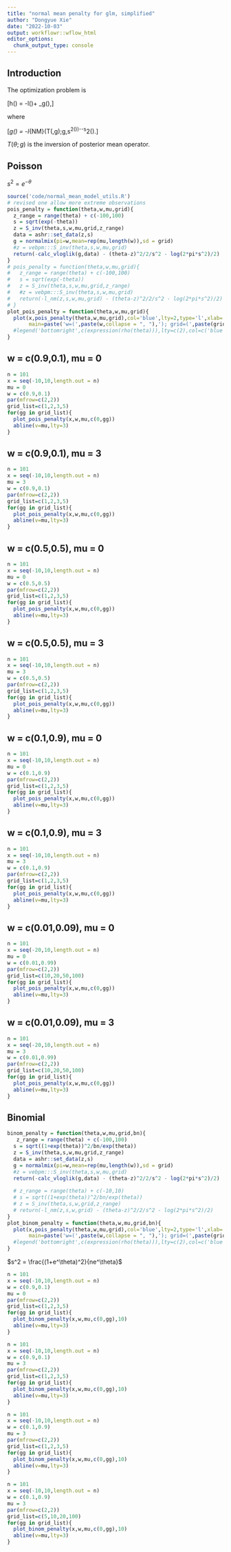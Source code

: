 ```yaml
---
title: "normal mean penalty for glm, simplified"
author: "Dongyue Xie"
date: "2022-10-03"
output: workflowr::wflow_html
editor_options:
  chunk_output_type: console
---
```


## Introduction

The optimization problem is 

\[\min h(\theta) = -l(\theta)+ \rho_g(\theta),\]

where 

\[\rho_g(\theta) = -l_{NM}(T(\theta,g);g,s^2(\theta))-\frac{(\theta-T(\theta;g))^2}{2s^2(\theta)}-\frac{1}{2}\log 2\pi s^2(\theta).\]

$T(\theta;g)$ is the inversion of posterior mean operator.

## Poisson

$s^2 = e^{-\theta}$

```r
source('code/normal_mean_model_utils.R')
# revised one allow more extreme observations
pois_penalty = function(theta,w,mu,grid){
  z_range = range(theta) + c(-100,100)
  s = sqrt(exp(-theta))
  z = S_inv(theta,s,w,mu,grid,z_range)
  data = ashr::set_data(z,s)
  g = normalmix(pi=w,mean=rep(mu,length(w)),sd = grid)
  #z = vebpm:::S_inv(theta,s,w,mu,grid)
  return(-calc_vloglik(g,data) - (theta-z)^2/2/s^2 - log(2*pi*s^2)/2)
}
# pois_penalty = function(theta,w,mu,grid){
#   z_range = range(theta) + c(-100,100)
#   s = sqrt(exp(-theta))
#   z = S_inv(theta,s,w,mu,grid,z_range)
#   #z = vebpm:::S_inv(theta,s,w,mu,grid)
#   return(-l_nm(z,s,w,mu,grid) - (theta-z)^2/2/s^2 - log(2*pi*s^2)/2)
# }
plot_pois_penalty = function(theta,w,mu,grid){
  plot(x,pois_penalty(theta,w,mu,grid),col='blue',lty=2,type='l',xlab='theta',ylab='penalty',
       main=paste('w=(',paste(w,collapse = ", "),'); grid=(',paste(grid,collapse = ", "),')',sep=''))
  #legend('bottomright',c(expression(rho(theta))),lty=c(2),col=c('blue'))
}
```
 
## w = c(0.9,0.1), mu = 0
 
```r
n = 101
x = seq(-10,10,length.out = n)
mu = 0
w = c(0.9,0.1)
par(mfrow=c(2,2))
grid_list=c(1,2,3,5)
for(gg in grid_list){
  plot_pois_penalty(x,w,mu,c(0,gg))
  abline(v=mu,lty=3)
}
```

## w = c(0.9,0.1), mu = 3

```r
n = 101
x = seq(-10,10,length.out = n)
mu = 3
w = c(0.9,0.1)
par(mfrow=c(2,2))
grid_list=c(1,2,3,5)
for(gg in grid_list){
  plot_pois_penalty(x,w,mu,c(0,gg))
  abline(v=mu,lty=3)
}
```

## w = c(0.5,0.5), mu = 0

```r
n = 101
x = seq(-10,10,length.out = n)
mu = 0
w = c(0.5,0.5)
par(mfrow=c(2,2))
grid_list=c(1,2,3,5)
for(gg in grid_list){
  plot_pois_penalty(x,w,mu,c(0,gg))
  abline(v=mu,lty=3)
}
```

## w = c(0.5,0.5), mu = 3

```r
n = 101
x = seq(-10,10,length.out = n)
mu = 3
w = c(0.5,0.5)
par(mfrow=c(2,2))
grid_list=c(1,2,3,5)
for(gg in grid_list){
  plot_pois_penalty(x,w,mu,c(0,gg))
  abline(v=mu,lty=3)
}
```

## w = c(0.1,0.9), mu = 0

```r
n = 101
x = seq(-10,10,length.out = n)
mu = 0
w = c(0.1,0.9)
par(mfrow=c(2,2))
grid_list=c(1,2,3,5)
for(gg in grid_list){
  plot_pois_penalty(x,w,mu,c(0,gg))
  abline(v=mu,lty=3)
}
```

## w = c(0.1,0.9), mu = 3

```r
n = 101
x = seq(-10,10,length.out = n)
mu = 3
w = c(0.1,0.9)
par(mfrow=c(2,2))
grid_list=c(1,2,3,5)
for(gg in grid_list){
  plot_pois_penalty(x,w,mu,c(0,gg))
  abline(v=mu,lty=3)
}
```

## w = c(0.01,0.09), mu = 0

```r
n = 101
x = seq(-20,10,length.out = n)
mu = 0
w = c(0.01,0.99)
par(mfrow=c(2,2))
grid_list=c(10,20,50,100)
for(gg in grid_list){
  plot_pois_penalty(x,w,mu,c(0,gg))
  abline(v=mu,lty=3)
}
```

## w = c(0.01,0.09), mu = 3

```r
n = 101
x = seq(-20,10,length.out = n)
mu = 3
w = c(0.01,0.99)
par(mfrow=c(2,2))
grid_list=c(10,20,50,100)
for(gg in grid_list){
  plot_pois_penalty(x,w,mu,c(0,gg))
  abline(v=mu,lty=3)
}
```

## Binomial

```r
binom_penalty = function(theta,w,mu,grid,bn){
   z_range = range(theta) + c(-100,100)
  s = sqrt((1+exp(theta))^2/bn/exp(theta))
  z = S_inv(theta,s,w,mu,grid,z_range)
  data = ashr::set_data(z,s)
  g = normalmix(pi=w,mean=rep(mu,length(w)),sd = grid)
  #z = vebpm:::S_inv(theta,s,w,mu,grid)
  return(-calc_vloglik(g,data) - (theta-z)^2/2/s^2 - log(2*pi*s^2)/2)
  
  # z_range = range(theta) + c(-10,10)
  # s = sqrt((1+exp(theta))^2/bn/exp(theta))
  # z = S_inv(theta,s,w,grid,z_range)
  # return(-l_nm(z,s,w,grid) - (theta-z)^2/2/s^2 - log(2*pi*s^2)/2)
}
plot_binom_penalty = function(theta,w,mu,grid,bn){
  plot(x,pois_penalty(theta,w,mu,grid),col='blue',lty=2,type='l',xlab='theta',ylab='penalty',
       main=paste('w=(',paste(w,collapse = ", "),'); grid=(',paste(grid,collapse = ", "),')',sep=''))
  #legend('bottomright',c(expression(rho(theta))),lty=c(2),col=c('blue'))
}
```

$s^2 = \frac{(1+e^\theta)^2}{ne^\theta}$

```r
n = 101
x = seq(-10,10,length.out = n)
w = c(0.9,0.1)
mu = 0
par(mfrow=c(2,2))
grid_list=c(1,2,3,5)
for(gg in grid_list){
  plot_binom_penalty(x,w,mu,c(0,gg),10)
  abline(v=mu,lty=3)
}
```



```r
n = 101
x = seq(-10,10,length.out = n)
w = c(0.9,0.1)
mu = 3
par(mfrow=c(2,2))
grid_list=c(1,2,3,5)
for(gg in grid_list){
  plot_binom_penalty(x,w,mu,c(0,gg),10)
  abline(v=mu,lty=3)
}
```

```r
n = 101
x = seq(-10,10,length.out = n)
w = c(0.1,0.9)
mu = 3
par(mfrow=c(2,2))
grid_list=c(1,2,3,5)
for(gg in grid_list){
  plot_binom_penalty(x,w,mu,c(0,gg),10)
  abline(v=mu,lty=3)
}
```


```r
n = 101
x = seq(-10,10,length.out = n)
w = c(0.1,0.9)
mu = 3
par(mfrow=c(2,2))
grid_list=c(5,10,20,100)
for(gg in grid_list){
  plot_binom_penalty(x,w,mu,c(0,gg),10)
  abline(v=mu,lty=3)
}
```
